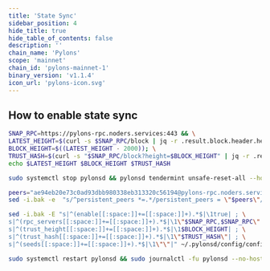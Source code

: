 ```yaml
---
title: 'State Sync'
sidebar_position: 4
hide_title: true
hide_table_of_contents: false
description: ''
chain_name: 'Pylons'
scope: 'mainnet'
chain_id: 'pylons-mainnet-1'
binary_version: 'v1.1.4'
icon_url: 'pylons-icon.svg'
---
```



<PageTitle
  iconUrl="img/pylons-icon.svg"
  title="Pylons State Sync"
  chainId="pylons-mainnet-1"
  version="v1.1.4"
/>

## How to enable state sync

```bash
SNAP_RPC=https://pylons-rpc.noders.services:443 && \
LATEST_HEIGHT=$(curl -s $SNAP_RPC/block | jq -r .result.block.header.height); \
BLOCK_HEIGHT=$((LATEST_HEIGHT - 2000)); \
TRUST_HASH=$(curl -s "$SNAP_RPC/block?height=$BLOCK_HEIGHT" | jq -r .result.block_id.hash) && \
echo $LATEST_HEIGHT $BLOCK_HEIGHT $TRUST_HASH
```

```bash
sudo systemctl stop pylonsd && pylonsd tendermint unsafe-reset-all --home ~/.pylonsd --keep-addr-book
```

```bash
peers="ae94eb20e73c0ad93dbb980338eb313320c56194@pylons-rpc.noders.services:16556"
sed -i.bak -e  "s/^persistent_peers *=.*/persistent_peers = \"$peers\"/" ~/.pylonsd/config/config.toml
```

```bash
sed -i.bak -E "s|^(enable[[:space:]]+=[[:space:]]+).*$|\1true| ; \
s|^(rpc_servers[[:space:]]+=[[:space:]]+).*$|\1\"$SNAP_RPC,$SNAP_RPC\"| ; \
s|^(trust_height[[:space:]]+=[[:space:]]+).*$|\1$BLOCK_HEIGHT| ; \
s|^(trust_hash[[:space:]]+=[[:space:]]+).*$|\1\"$TRUST_HASH\"| ; \
s|^(seeds[[:space:]]+=[[:space:]]+).*$|\1\"\"|" ~/.pylonsd/config/config.toml
```

```bash
sudo systemctl restart pylonsd && sudo journalctl -fu pylonsd --no-hostname -o cat
```
